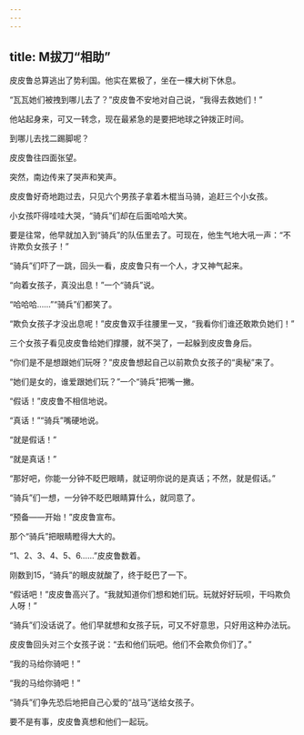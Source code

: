 ```yaml
---
---
---
```

title: M拔刀“相助”
---



皮皮鲁总算逃出了势利国。他实在累极了，坐在一棵大树下休息。

“瓦瓦她们被拽到哪儿去了？”皮皮鲁不安地对自己说，“我得去救她们！”

他站起身来，可又一转念，现在最紧急的是要把地球之钟拨正时间。

到哪儿去找二踢脚呢？

皮皮鲁往四面张望。

突然，南边传来了哭声和笑声。

皮皮鲁好奇地跑过去，只见六个男孩子拿着木棍当马骑，追赶三个小女孩。

小女孩吓得哇哇大哭，“骑兵”们却在后面哈哈大笑。

要是往常，他早就加入到“骑兵”的队伍里去了。可现在，他生气地大吼一声：“不许欺负女孩子！”

“骑兵”们吓了一跳，回头一看，皮皮鲁只有一个人，才又神气起来。

“向着女孩子，真没出息！”一个“骑兵”说。

“哈哈哈……”“骑兵”们都笑了。

“欺负女孩子才没出息呢！”皮皮鲁双手往腰里一叉，“我看你们谁还敢欺负她们！”

三个女孩子看见皮皮鲁给她们撑腰，就不哭了，一起躲到皮皮鲁身后。

“你们是不是想跟她们玩呀？”皮皮鲁想起自己以前欺负女孩子的“奥秘”来了。

“她们是女的，谁爱跟她们玩？”一个“骑兵”把嘴一撇。

“假话！”皮皮鲁不相信地说。

“真话！”“骑兵”嘴硬地说。

“就是假话！”

“就是真话！”

“那好吧，你能一分钟不眨巴眼睛，就证明你说的是真话；不然，就是假话。”

“骑兵”们一想，一分钟不眨巴眼睛算什么，就同意了。

“预备——开始！”皮皮鲁宣布。

那个“骑兵”把眼睛瞪得大大的。

“1、2、3、4、5、6……”皮皮鲁数着。

刚数到15，“骑兵”的眼皮就酸了，终于眨巴了一下。

“假话吧！”皮皮鲁高兴了。“我就知道你们想和她们玩。玩就好好玩呗，干吗欺负人呀！”

“骑兵”们没话说了。他们早就想和女孩子玩，可又不好意思，只好用这种办法玩。

皮皮鲁回头对三个女孩子说：“去和他们玩吧。他们不会欺负你们了。”

“我的马给你骑吧！”

“我的马给你骑吧！”

“骑兵”们争先恐后地把自己心爱的“战马”送给女孩子。

要不是有事，皮皮鲁真想和他们一起玩。